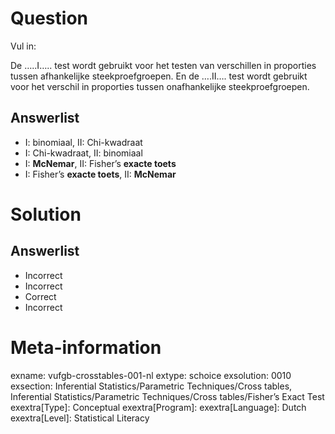 Question
========
  
  Vul in:
  
  De .....I..... test wordt gebruikt voor het testen van verschillen in proporties tussen
afhankelijke steekproefgroepen. En de ....II.... test wordt gebruikt voor het verschil in proporties
tussen onafhankelijke steekproefgroepen.

Answerlist
----------
  * I: binomiaal,                          II: Chi-kwadraat
* I: Chi-kwadraat,                    II: binomiaal
* I: **McNemar**,                        II: Fisher's **exacte toets**
* I: Fisher's **exacte toets**,         II: **McNemar**

Solution
========
  
Answerlist
----------
* Incorrect
* Incorrect
* Correct
* Incorrect

Meta-information
================
exname: vufgb-crosstables-001-nl
extype: schoice
exsolution: 0010
exsection: Inferential Statistics/Parametric Techniques/Cross tables, Inferential Statistics/Parametric Techniques/Cross tables/Fisher's Exact Test
exextra[Type]: Conceptual
exextra[Program]: 
exextra[Language]: Dutch
exextra[Level]: Statistical Literacy
